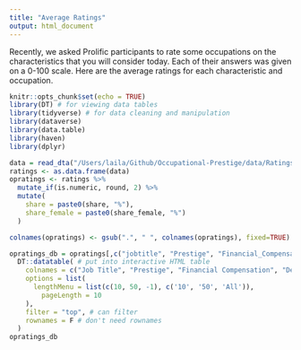 ```yaml
---
title: "Average Ratings"
output: html_document
---
```


Recently, we asked Prolific participants to rate some occupations on the characteristics that you will consider today. Each of their answers was given on a 0-100 scale. Here are the average ratings for each characteristic and occupation.

```r
knitr::opts_chunk$set(echo = TRUE)
library(DT) # for viewing data tables
library(tidyverse) # for data cleaning and manipulation
library(dataverse)
library(data.table)
library(haven)
library(dplyr)
```

```r
data = read_dta("/Users/laila/Github/Occupational-Prestige/data/Ratings/Prepped Data/Avg Ratings for All Occ, with average and shares.dta")
ratings <- as.data.frame(data)
opratings <- ratings %>%
  mutate_if(is.numeric, round, 2) %>%
  mutate(
    share = paste0(share, "%"),
    share_female = paste0(share_female, "%")
  )
```

```r
colnames(opratings) <- gsub(".", " ", colnames(opratings), fixed=TRUE)

opratings_db = opratings[,c("jobtitle", "Prestige", "Financial_Compensation", "Decision_Making_Power", "Difficulty_To_Get", "Interestingness", "Positive_Social_Impact", "Avg_Index", "share", "share_female")] %>%
  DT::datatable( # put into interactive HTML table
    colnames = c("Job Title", "Prestige", "Financial Compensation", "Decision Making Power", "Difficulty to Get", "Interestingness", "Positive Social Impact", "Avg. Across Characteristics", "% of Labor Force", "% Female"), #colnames
    options = list(
      lengthMenu = list(c(10, 50, -1), c('10', '50', 'All')),
        pageLength = 10
    ),
    filter = "top", # can filter
    rownames = F # don't need rownames
  )
opratings_db
```